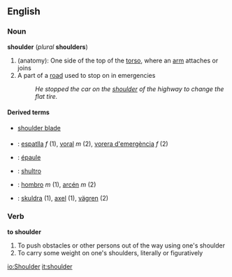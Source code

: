 ==English==

===Noun===
'''shoulder''' (''plural'' '''shoulders''')
#(anatomy): One side of the top of the [[torso]], where an [[arm]] attaches or joins
#A part of a [[road]] used to stop on in emergencies
#:''He stopped the car on the [[shoulder]] of the highway to change the flat tire.''

====Derived terms====
*[[shoulder blade]]

===={{trans}}====
* {{ca}} : [[espatlla]] ''f'' (1), [[voral]] ''m'' (2), [[vorera d'emergència]] ''f'' (2)
* {{fr}} : [[épaule]]
* {{io}} : [[shultro]]
* {{es}} : [[hombro]] ''m'' (1), [[arcén]] ''m'' (2)
* {{sv}} : [[skuldra]] (1), [[axel]] (1), [[vägren]] (2)

===Verb===
'''to shoulder'''
#To push obstacles or other persons out of the way using one's shoulder
#To carry some weight on one's shoulders, literally or figuratively

[[io:Shoulder]]
[[it:shoulder]]